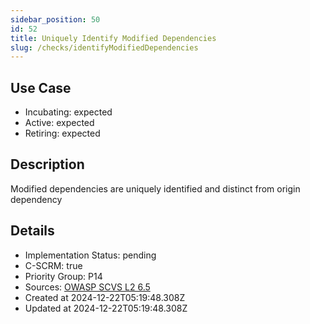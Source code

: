 ```yaml
---
sidebar_position: 50
id: 52
title: Uniquely Identify Modified Dependencies
slug: /checks/identifyModifiedDependencies
---
```


## Use Case
<!-- LEVELS:START -->
- Incubating: expected
- Active: expected
- Retiring: expected
<!-- LEVELS:END -->

<!-- DESCRIPTION:START -->
## Description
Modified dependencies are uniquely identified and distinct from origin dependency
<!-- DESCRIPTION:END -->

<!-- DETAILS:START -->
## Details
- Implementation Status: pending
- C-SCRM: true
- Priority Group: P14
- Sources: [OWASP SCVS L2 6.5](https://scvs.owasp.org/scvs/v6-pedigree-and-provenance/)
- Created at 2024-12-22T05:19:48.308Z
- Updated at 2024-12-22T05:19:48.308Z
<!-- DETAILS:END -->
